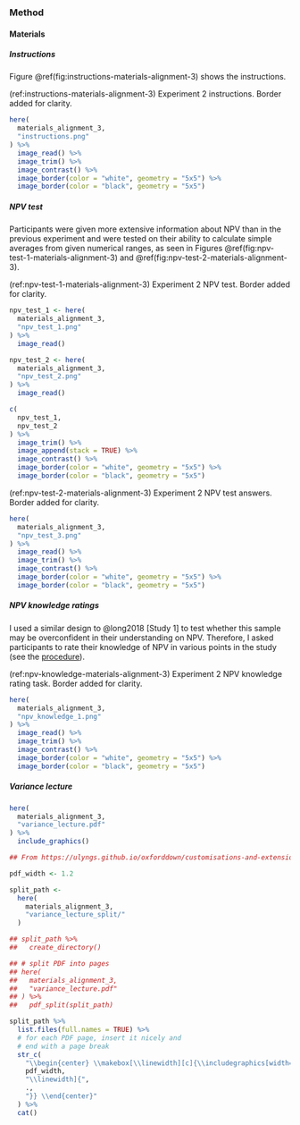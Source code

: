 ### Method

#### Materials

##### Instructions {#instructions-materials-alignment-3-appendix}

Figure \@ref(fig:instructions-materials-alignment-3) shows the instructions.

(ref:instructions-materials-alignment-3) Experiment 2 instructions. Border added for clarity.

```r
here(
  materials_alignment_3,
  "instructions.png"
) %>%
  image_read() %>%
  image_trim() %>%
  image_contrast() %>%
  image_border(color = "white", geometry = "5x5") %>%
  image_border(color = "black", geometry = "5x5")
```

##### NPV test {#npv-test-materials-alignment-3}

Participants were given more extensive information about NPV than in the
previous experiment and were tested on their ability to calculate simple
averages from given numerical ranges, as seen in
Figures \@ref(fig:npv-test-1-materials-alignment-3)
and \@ref(fig:npv-test-2-materials-alignment-3).

(ref:npv-test-1-materials-alignment-3) Experiment 2 NPV test. Border added for clarity.

```r
npv_test_1 <- here(
  materials_alignment_3,
  "npv_test_1.png"
) %>%
  image_read()

npv_test_2 <- here(
  materials_alignment_3,
  "npv_test_2.png"
) %>%
  image_read()

c(
  npv_test_1,
  npv_test_2
) %>%
  image_trim() %>%
  image_append(stack = TRUE) %>%
  image_contrast() %>%
  image_border(color = "white", geometry = "5x5") %>%
  image_border(color = "black", geometry = "5x5")
```

(ref:npv-test-2-materials-alignment-3) Experiment 2 NPV test answers. Border added for clarity.

```r
here(
  materials_alignment_3,
  "npv_test_3.png"
) %>%
  image_read() %>%
  image_trim() %>%
  image_contrast() %>%
  image_border(color = "white", geometry = "5x5") %>%
  image_border(color = "black", geometry = "5x5")
```

##### NPV knowledge ratings {#npv-knowledge-materials-alignment-3}

I used a similar design to @long2018 [Study 1] to test whether this sample may
be overconfident in their understanding on NPV. Therefore, I asked participants
to rate their knowledge of NPV in various points in the study (see the
[procedure](#procedure-alignment-3)).

(ref:npv-knowledge-materials-alignment-3) Experiment 2 NPV knowledge rating task. Border added for clarity.

```r
here(
  materials_alignment_3,
  "npv_knowledge_1.png"
) %>%
  image_read() %>%
  image_trim() %>%
  image_contrast() %>%
  image_border(color = "white", geometry = "5x5") %>%
  image_border(color = "black", geometry = "5x5")
```

##### Variance lecture {#variance-lecture-materials-alignment-3}

```r
here(
  materials_alignment_3,
  "variance_lecture.pdf"
) %>%
  include_graphics()
```

```r
## From https://ulyngs.github.io/oxforddown/customisations-and-extensions.html#embed-pdf

pdf_width <- 1.2

split_path <-
  here(
    materials_alignment_3,
    "variance_lecture_split/"
  )

## split_path %>%
##   create_directory()

## # split PDF into pages
## here(
##   materials_alignment_3,
##   "variance_lecture.pdf"
## ) %>%
##   pdf_split(split_path)

split_path %>%
  list.files(full.names = TRUE) %>%
  # for each PDF page, insert it nicely and
  # end with a page break
  str_c(
    "\\begin{center} \\makebox[\\linewidth][c]{\\includegraphics[width=",
    pdf_width,
    "\\linewidth]{",
    .,
    "}} \\end{center}"
  ) %>%
  cat()
```
